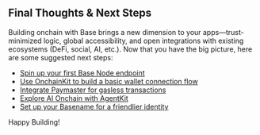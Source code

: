 ## Final Thoughts & Next Steps

Building onchain with Base brings a new dimension to your apps—trust-minimized logic, global accessibility, and open integrations with existing ecosystems (DeFi, social, AI, etc.). Now that you have the big picture, here are some suggested next steps:

* [Spin up your first Base Node endpoint](https://portal.cdp.coinbase.com/products/node)  
* [Use OnchainKit to build a basic wallet connection flow](https://onchainkit.xyz/)  
* [Integrate Paymaster for gasless transactions](https://docs.cdp.coinbase.com/paymaster/docs/welcome)  
* [Explore AI Onchain with AgentKit](https://docs.cdp.coinbase.com/agentkit/docs/welcome)  
* [Set up your Basename for a friendlier identity](https://www.base.org/names)

Happy Building\!
